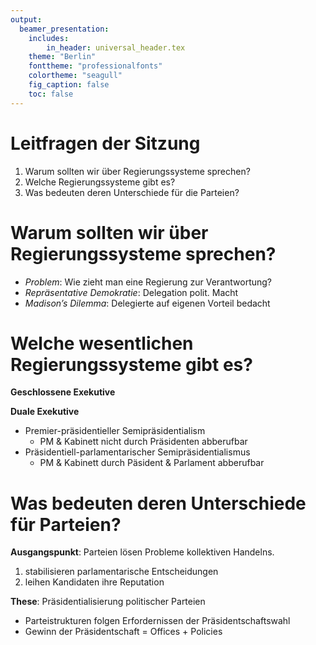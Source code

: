 ```yaml
---
output:
  beamer_presentation:
    includes:
        in_header: universal_header.tex
    theme: "Berlin"
    fonttheme: "professionalfonts"
    colortheme: "seagull"
    fig_caption: false
    toc: false
---
```


\subtitle{Zusammenfassung vom 24. Juni 2019}
\maketitle



<!-- % Preamble -------------------------------------------------
\PassOptionsToPackage{table}{xcolor}
\documentclass{beamer}
\usepackage[utf8]{inputenc}
\usepackage[ngerman]{babel}
\usepackage{adjustbox}
\usepackage{tikz}
  \usetikzlibrary{positioning, calc, decorations.pathreplacing, backgrounds, fit}
\usepackage{multirow}
\usepackage{graphicx}
\usepackage[most]{tcolorbox}
\usepackage{booktabs}

% Slides setup ---------------------------------------------
\usetheme{Berlin}
\usecolortheme{seagull}
\usefonttheme{professionalfonts}

\title{Zusammenfassung vom 14. Januar 2019}
\author{Dag Tanneberg\thanks{%
  \href{mailto:dag.tanneberg@uni-potsdam.de}%
    {dag.tanneberg@uni-potsdam.de}
  }
}
\institute[Universität Potsdam]{
  {\glqq}Grundlagen der Vergleichenden Politikwissenschaft{\grqq}\\
  Universität Potsdam\\
  Lehrstuhl für Vergleichende Politikwissenschaft\\
  Wintersemester 2018/2019
}
\date{\today} -->


# Leitfragen der Sitzung

1. Warum sollten wir über Regierungssysteme sprechen?
1. Welche Regierungssysteme gibt es?
1. Was bedeuten deren Unterschiede für die Parteien?


# Warum sollten wir über Regierungssysteme sprechen?

- *Problem*: Wie zieht man eine Regierung zur Verantwortung?
- *Repräsentative Demokratie*: Delegation polit. Macht
- *Madison's Dilemma*: Delegierte auf eigenen Vorteil bedacht

\begin{center}
  \textbf{Varianten repräsentativer Demokratie}
\end{center}

\begin{columns}
\begin{column}{.5\textwidth}
\begin{block}{\textbf{1. Parlamentarismus}}
\begin{tikzpicture}[grow = up, edge from parent/.style={draw,-latex}]
\node (0) [shape = rectangle, fill = white] {Staatsbürger}
  child{ node (1) [shape = rectangle, fill = white] {Parlament}
    child{node (2) [shape = rectangle, fill = white] {Regierung} }
  } ;
\node (3) at ($(1)!0.5!(2)-(2.5,0)$) [shape = rectangle, fill = white] {Verwaltung};
\node (l1) at ($(0)!0.5!(1)+(.6,0)$) {\small wählt};
\node (l2) at ($(1)!0.5!(2)+(1.1,0)$) {
  \small
  \begin{tabular}{l}
    hält polit.\\
    verantwortl.
  \end{tabular}
};
\node (l1) at ($(2)!0.5!(3)-(0.5,-.25)$) {\small leitet};
\draw [-latex] (2)--(3);
\end{tikzpicture}
\end{block}
\end{column}
\begin{column}{.5\textwidth}
\begin{block}{\textbf{2. Präsidentialismus}}
\begin{tikzpicture}[grow = up, sibling distance = 6em, edge from parent/.style={draw,-latex}]
\node (0) [shape = rectangle, fill = white] {Staatsbürger}
  child [level distance = 8em] { node (1) [shape = rectangle, fill = white] {Parlament} }
  child [level distance = 8em] { node (2) [shape = rectangle, fill = white] {Präsident}
    child [grow = south west, level distance = 3.5em] { node (3) [shape = rectangle, fill = white] {Kabinett}
      child [grow = south] {node (4) [shape = rectangle, fill = white] {Verwaltung} }
    }
  } ;
\node (l1) at ($(0)!0.5!(1)-(.6,0)$) {\small wählt} ;
\node (l2) at ($(2)!0.5!(3)-(0.7,-0.05)$) {\small ernennt} ;
\node (l3) at ($(3)!0.5!(4)-(0.5,0)$) {\small leitet} ;
\end{tikzpicture}
\end{block}
\end{column}
\end{columns}


# Welche wesentlichen Regierungssysteme gibt es?

**Geschlossene Exekutive**

\begin{center}
  \begin{tabular}{llll}
    \toprule
     ~ & \multicolumn{2}{c}{Bestellung von} \\
    Überleben von  & \multicolumn{2}{c}{Regierung \& Parlament} \\
    Reg. \& Parl. & \multicolumn{1}{c}{Gemeinsam} & \multicolumn{1}{c}{Getrennt} \\
    \cmidrule{2-3}
    Gemeinsam & \textit{parlamentarisch} & direktwahl-parlament.\\
    Getrennt & versammlungsunabh. & \textit{präsidentiell}\\
    \bottomrule
  \end{tabular}
\end{center}

**Duale Exekutive**

- Premier-präsidentieller Semipräsidentialism
    - PM \& Kabinett nicht durch Präsidenten abberufbar
- Präsidentiell-parlamentarischer Semipräsidentialismus
    - PM \& Kabinett durch Päsident \& Parlament abberufbar



# Was bedeuten deren Unterschiede für Parteien?

**Ausgangspunkt**: Parteien lösen Probleme kollektiven Handelns.

1. stabilisieren parlamentarische Entscheidungen
1. leihen Kandidaten ihre Reputation


**These**: Präsidentialisierung politischer Parteien

- Parteistrukturen folgen Erfordernissen der Präsidentschaftswahl
- Gewinn der Präsidentschaft $=$ Offices $+$ Policies

\begin{block}{Parteien im Präsidentialismus\dots}
  \begin{enumerate}
    \item sind tendenziell programmatisch weniger geschlossen;
    \item sind tendenziell lockerer organisiert;
    \item suchen eher den Konflikt mit dem Präsidenten.
  \end{enumerate}
\end{block}

